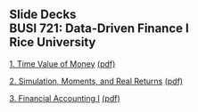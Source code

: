 ## Slide Decks<br>BUSI 721: Data-Driven Finance I<br>Rice University<br>


[1. Time Value of Money](01-time_value_of_money.slides.html){target="_blank"} [(pdf)](pdfs/01-time_value_of_money.slides.pdf){target="_blank"}

[2. Simulation, Moments, and Real Returns](02-simulation.slides.html){target="_blank"} [(pdf)](pdfs/02-simulation.slides.pdf){target="_blank"}

[3. Financial Accounting I](03-financial_accounting_1.slides.html){target="_blank"} [(pdf)](pdfs/03-financial_accounting_1.slides.pdf){target="_blank"}